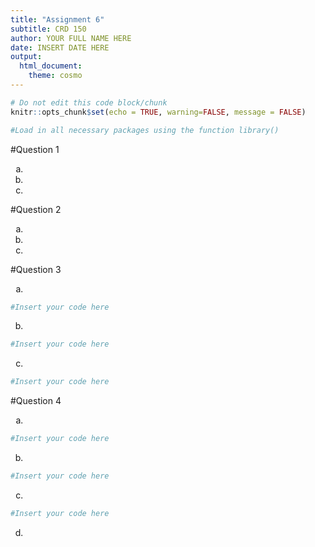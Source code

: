 ```yaml
---
title: "Assignment 6"
subtitle: CRD 150
author: YOUR FULL NAME HERE
date: INSERT DATE HERE
output: 
  html_document:
    theme: cosmo
---
```


```r
# Do not edit this code block/chunk
knitr::opts_chunk$set(echo = TRUE, warning=FALSE, message = FALSE)
```


```r
#Load in all necessary packages using the function library()
```


#Question 1

a.

b.

c.

#Question 2

a.

b.

c.

#Question 3

a. 

```r
#Insert your code here
```

b. 

```r
#Insert your code here
```

c. 

```r
#Insert your code here
```


#Question 4

a.

```r
#Insert your code here
```

b.

```r
#Insert your code here
```

c.

```r
#Insert your code here
```


d.


